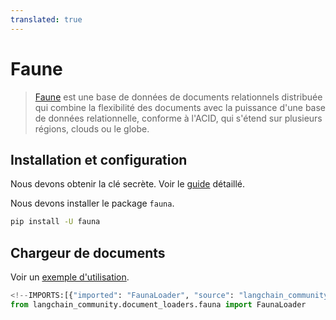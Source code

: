 ```yaml
---
translated: true
---
```


# Faune

>[Faune](https://fauna.com/) est une base de données de documents relationnels distribuée
> qui combine la flexibilité des documents avec la puissance d'une base de données
> relationnelle, conforme à l'ACID, qui s'étend sur plusieurs régions, clouds ou le globe.

## Installation et configuration

Nous devons obtenir la clé secrète.
Voir le [guide](https://docs.fauna.com/fauna/current/learn/security_model/) détaillé.

Nous devons installer le package `fauna`.

```bash
pip install -U fauna
```

## Chargeur de documents

Voir un [exemple d'utilisation](/docs/integrations/document_loaders/fauna).

```python
<!--IMPORTS:[{"imported": "FaunaLoader", "source": "langchain_community.document_loaders.fauna", "docs": "https://api.python.langchain.com/en/latest/document_loaders/langchain_community.document_loaders.fauna.FaunaLoader.html", "title": "Fauna"}]-->
from langchain_community.document_loaders.fauna import FaunaLoader
```
